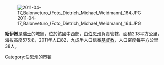 [[Image:2011-04-17_Balonveturo_(Foto_Dietrich_Michael_Weidmann)_164.JPG|right]]

'''紹伊嫩'''是[[瑞士|瑞士]]的城鎮，位於該國中西部，由[[伯恩州|伯恩州]]負責管轄，面積2.18平方公里，海拔高度575米，2011年人口82，九成半人口信奉[[基督教|基督教]]，人口密度每平方公里38人。

{{Switzerland-geo-stub}}
[[Category:伯恩州的市镇|Category:伯恩州的市镇]]